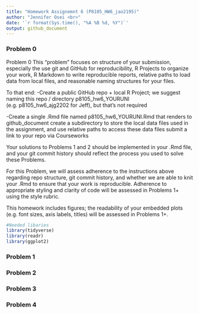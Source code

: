 ```yaml
---
title: "Homework Assignemnt 6 (P8105_HW6_jao2195)"
author: "Jennifer Osei <br>"
date: '`r format(Sys.time(), "%A %B %d, %Y")`'
output: github_document
---
```

################################################################################
### Problem 0 ##################################################################
################################################################################
Problem 0
This “problem” focuses on structure of your submission, especially the use git and GitHub for reproducibility, R Projects to organize your work, R Markdown to write reproducible reports, relative paths to load data from local files, and reasonable naming structures for your files. 

To that end:
-Create a public GitHub repo + local R Project; we suggest naming this repo / directory p8105_hw6_YOURUNI (e.g. p8105_hw6_ajg2202 for Jeff), but that’s not required

-Create a single .Rmd file named p8105_hw6_YOURUNI.Rmd that renders to github_document
create a subdirectory to store the local data files used in the assignment, and use relative paths to access these data files submit a link to your repo via Courseworks

Your solutions to Problems 1 and 2 should be implemented in your .Rmd file, and your git commit history should reflect the process you used to solve these Problems.

For this Problem, we will assess adherence to the instructions above regarding repo structure, git commit history, and whether we are able to knit your .Rmd to ensure that your work is reproducible. Adherence to appropriate styling and clarity of code will be assessed in Problems 1+ using the style rubric.

This homework includes figures; the readability of your embedded plots (e.g. font sizes, axis labels, titles) will be assessed in Problems 1+.

```r
#Needed libaries
library(tidyverse)
library(readr)
library(ggplot2)
```

################################################################################
### Problem 1 ##################################################################
################################################################################


################################################################################
### Problem 2 ##################################################################
################################################################################


################################################################################
### Problem 3 ##################################################################
################################################################################


################################################################################
### Problem 4 ##################################################################
################################################################################
